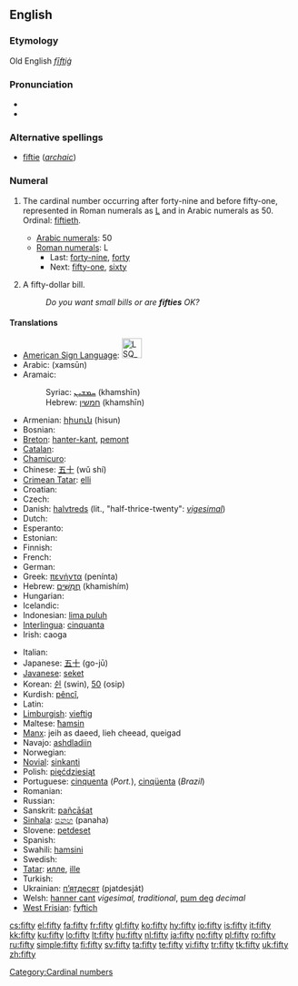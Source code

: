 ==English==

{{rank|scene|hot|I'd|847|fifty|trust|perfectly|fixed}}

===Etymology===
Old English ''[[fīftiġ]]''

===Pronunciation===
* {{IPA|/ˈfɪfti/}}
* {{audio|en-us-fifty.ogg|Audio (US)}}

===Alternative spellings===
* [[fiftie]] (''[[archaic]]'')

===Numeral===
{{en-noun|fift|ies|-}}

# {{uncountable}} The cardinal number occurring after forty-nine and before fifty-one, represented in Roman numerals as [[L]] and in Arabic numerals as 50. Ordinal: [[fiftieth]].
#* [[w:Arabic numerals|Arabic numerals]]: 50
#* [[w:Roman numerals|Roman numerals]]: L
#** Last: [[forty-nine]], [[forty]]
#** Next: [[fifty-one]], [[sixty]]
# {{countable}} A fifty-dollar bill.
#: ''Do you want small bills or are '''fifties''' OK?''

====Translations====
{{trans-top|cardinal number}}
* [[American Sign Language]]: [[Image:LSQ 50.jpg|35px]]
* Arabic: {{Arab|[[خمسون]]}} (xamsūn)
* Aramaic:
*: Syriac: [[ܚܡܫܝܢ]] (khamshīn) {{c}}
*: Hebrew: [[חמשין]] (khamshīn) {{c}}
* Armenian: [[հիսուն]] (hisun)
* Bosnian: {{t-|bs|pedeset}}
* [[Breton]]: [[hanter-kant]], [[pemont]]
* [[Catalan]]: {{t-|ca|cinquanta}}
* [[Chamicuro]]: {{tø|ccc|pichka chunka}}
* Chinese: [[五十]] (wǔ shí)
* [[Crimean Tatar]]: [[elli#Crimean Tatar|elli]]
* Croatian: {{t-|hr|pedeset|alt=pedèsēt}}
* Czech: {{t-|cs|padesát}}
* Danish: [[halvtreds]] (lit., "half-thrice-twenty": ''[[vigesimal]]'')
* Dutch: {{t+|nl|vijftig|f}}
* Esperanto: {{t-|eo|kvindek|xs=Esperanto}}
* Estonian: {{t-|et|viiskümmend}}
* Finnish: {{t-|fi|viisikymmentä}}
* French: {{t+|fr|cinquante|m}}
* German: {{t+|de|fünfzig|f}}
* Greek: [[πενήντα]] (penínta)
* Hebrew: [[חמישים|חֲמִשִּׁים]] (khamishím) {{m|f}}
* Hungarian: {{t+|hu|ötven}}
* Icelandic: {{t+|is|fimmtíu}}
* Indonesian: [[lima puluh]]
* [[Interlingua]]: [[cinquanta]]
* Irish: caoga
{{trans-mid}}
* Italian: {{t+|it|cinquanta|f}}
* Japanese: [[五十]] (go-jū)
* [[Javanese]]: [[seket]]
* Korean: [[쉰]] (swin), [[50]] (osip)
* Kurdish: [[pêncî]], {{ku-Arab|[[په‌نجا]]}}
* Latin: {{t-|la|quinquaginta}}
* [[Limburgish]]: [[vieftig]]
* Maltese: [[ħamsin]]
* [[Manx]]: jeih as daeed, lieh cheead, queigad
* Navajo: [[ashdladiin]]
* Norwegian: {{t+|no|femti}}
* [[Novial]]: [[sinkanti]]
* Polish: [[pięćdziesiąt]]
* Portuguese: [[cinquenta]] (''Port.''), [[cinqüenta]] (''Brazil'')
* Romanian: {{t+|ro|cincizeci}}
* Russian: {{t+|ru|пятьдесят|tr=pjat’desját|sc=Cyrl}}
* Sanskrit: [[pañcāśat]]
* [[Sinhala]]: [[පනහ]] (panaha)
* Slovene: [[petdeset]]
* Spanish: {{t+|es|cincuenta}}
* Swahili: [[hamsini]]
* Swedish: {{t+|sv|femtio}}
* [[Tatar]]: [[илле#Tatar|илле]], [[ille#Tatar|ille]]
* Turkish: {{t+|tr|elli}}
* Ukrainian: [[п’ятдесят]] (pjatdesját)
* Welsh: [[hanner cant]] ''vigesimal, traditional'', [[pum deg]] ''decimal''
* [[West Frisian]]: [[fyftich]]
{{trans-bottom}}

[[Category:Cardinal numbers]]

[[cs:fifty]]
[[el:fifty]]
[[fa:fifty]]
[[fr:fifty]]
[[gl:fifty]]
[[ko:fifty]]
[[hy:fifty]]
[[io:fifty]]
[[is:fifty]]
[[it:fifty]]
[[kk:fifty]]
[[ku:fifty]]
[[lo:fifty]]
[[lt:fifty]]
[[hu:fifty]]
[[nl:fifty]]
[[ja:fifty]]
[[no:fifty]]
[[pl:fifty]]
[[ro:fifty]]
[[ru:fifty]]
[[simple:fifty]]
[[fi:fifty]]
[[sv:fifty]]
[[ta:fifty]]
[[te:fifty]]
[[vi:fifty]]
[[tr:fifty]]
[[tk:fifty]]
[[uk:fifty]]
[[zh:fifty]]